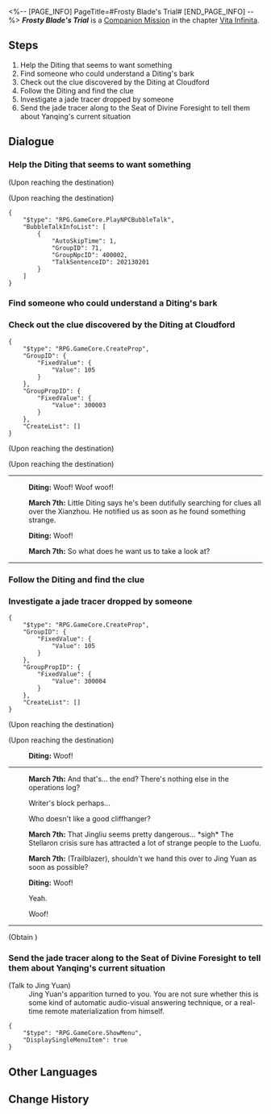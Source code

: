 <%-- [PAGE_INFO]
PageTitle=#Frosty Blade's Trial#
[END_PAGE_INFO] --%>
{{Stub|Dialogue.}}
{{Mission Infobox
|id            = 2020313
|title         = 
|image         = Mission Frosty Blade's Trial.png{{subst:void|<!--$UPLOAD:<<SpriteOutput/Chronicle/2020313.png>-<Mission Frosty Blade's Trial.png>-<Fate's Atlas Images>>-->}}
|type          = Companion
|event_name    = 
|chapter       = Vita Infinita (Companion Mission Chapter)
|requirements  = [[Trailblaze Mission]] ''[[Humming Antlers, Entwined Horns]]'' completed
|summary       = Yanqing, a Lieutenant of the Cloud Knights, pursued his target and unexpectedly encountered someone related to him.<br />As he learned an ultimate move of swordsmanship, he glimpsed at past grudges and realized the true nature of his pursuit.
|characters    = Diting; March 7th; Trailblazer; Yanqing
|startLocation = [[The Xianzhou Luofu]] - [[Central Starskiff Haven]]
|world         = The Xianzhou Luofu
|area          = Central Starskiff Haven
|prev          = 
|next          = 
|rewards       = Trailblaze EXP*350; Stellar Jade*100; Traveler's Guide*5; Refined Aether*5; "Blade Abracadabra"*1 { text = "Blade Abracadabra" }; Credit*50,000
}}
'''''Frosty Blade's Trial''''' is a [[Companion Mission]] in the chapter [[Vita Infinita (Companion Mission Chapter)|Vita Infinita]].

==Steps==
# Help the Diting that seems to want something
# Find someone who could understand a Diting's bark
# Check out the clue discovered by the Diting at Cloudford
# Follow the Diting and find the clue
# Investigate a jade tracer dropped by someone
# Send the jade tracer along to the Seat of Divine Foresight to tell them about Yanqing's current situation

<!--
==Gameplay Notes==

--><!--
==Trial Character==

-->
==Dialogue==
{{Stub Dialogue}}

===Help the Diting that seems to want something{{subst:void|<!--202031302-->}}===
{{Mission Description|type=companion|location=Central Starskiff Haven|Chaos reigned on the Xianzhou ship, even cats and dogs have become restless. You arrive at the Starskiff Haven to find a homeless little dog whimpering as if asking for help. Playing with homeless animals isn't your favorite pastime, but what if this little dog wants you to dig out a treasure buried somewhere? What if that's the case?}}
{{Dialogue Start}}
;(Upon reaching the destination)

;(Upon reaching the destination)
<pre>{
	"$type": "RPG.GameCore.PlayNPCBubbleTalk",
	"BubbleTalkInfoList": [
		{
			"AutoSkipTime": 1,
			"GroupID": 71,
			"GroupNpcID": 400002,
			"TalkSentenceID": 202130201
		}
	]
}</pre>
{{Dialogue End}}

===Find someone who could understand a Diting's bark{{subst:void|<!--202031303-->}}===
{{Mission Description|type=companion|location=Central Starskiff Haven|update|Unfortunately, you don't understand a single thing said by the Diting, and vice versa. Can't you find anyone on the huge Xianzhou ship who could understand dog barks? Hey, speaking of understanding dog barks, you might just know someone...}}
{{Dialogue Start}}

{{Dialogue End}}

===Check out the clue discovered by the Diting at Cloudford{{subst:void|<!--202031304-->}}===
{{Mission Description|type=companion|location=Cloudford|update|With March 7th's translation, you understand that the Diting found some strange clues in the Cloudford dock. Not a buried treasure... You sigh wordlessly. If you can do it over, you wouldn't have beckoned to the puppy. Looks like you're on a trip to Cloudford now...}}
{{Dialogue Start}}
<pre>{
	"$type": "RPG.GameCore.CreateProp",
	"GroupID": {
		"FixedValue": {
			"Value": 105
		}
	},
	"GroupPropID": {
		"FixedValue": {
			"Value": 300003
		}
	},
	"CreateList": []
}</pre>
;(Upon reaching the destination)

;(Upon reaching the destination)
----
:{{A|VO side2 yq1 diting 102.ogg}} '''Diting:''' Woof! Woof woof!
:{{A|VO side2 yq1 mar7th 114.ogg}} '''March 7th:''' Little Diting says he's been dutifully searching for clues all over the Xianzhou. He notified us as soon as he found something strange.
:{{A|VO side2 yq1 diting 101.ogg}} '''Diting:''' Woof!
:{{A|VO side2 yq1 mar7th 115.ogg}} '''March 7th:''' So what does he want us to take a look at?
----
{{Dialogue End}}

===Follow the Diting and find the clue{{subst:void|<!--202031301-->}}===
{{Dialogue Start}}

{{Dialogue End}}

===Investigate a jade tracer dropped by someone{{subst:void|<!--202031305-->}}===
{{Mission Description|type=companion|location=Cloudford|update|A jade tracer was dropped here. It could be a moment of absent-mindedness, or it could have been intentionally placed there. No matter what, it would be advisable to investigate it.}}
{{Dialogue Start}}
<pre>{
	"$type": "RPG.GameCore.CreateProp",
	"GroupID": {
		"FixedValue": {
			"Value": 105
		}
	},
	"GroupPropID": {
		"FixedValue": {
			"Value": 300004
		}
	},
	"CreateList": []
}</pre>
;(Upon reaching the destination)

;(Upon reaching the destination)
:{{A|VO side2 yq1 diting 103.ogg}} '''Diting:''' Woof!
----
:{{A|VO side2 yq1 mar7th 121.ogg}} '''March 7th:''' And that's... the end? There's nothing else in the operations log?
:{{DIcon|Arrow}} Writer's block perhaps...
:{{DIcon|Arrow}} Who doesn't like a good cliffhanger?
:{{A|VO side2 yq1 mar7th 122.ogg}} '''March 7th:''' That Jingliu seems pretty dangerous... *sigh* The Stellaron crisis sure has attracted a lot of strange people to the Luofu.
:{{A|VO side2 yq1 mar7th 123 m.ogg}} {{A|VO side2 yq1 mar7th 123 f.ogg}} '''March 7th:''' (Trailblazer), shouldn't we hand this over to Jing Yuan as soon as possible?
:{{A|VO side2 yq1 diting 103.ogg}} '''Diting:''' Woof!
:{{DIcon|Arrow}} Yeah.
:{{DIcon|Arrow}} Woof!
----
;(Obtain {{Item|Jade Tracer|20|x=1}})
{{Dialogue End}}

===Send the jade tracer along to the Seat of Divine Foresight to tell them about Yanqing's current situation{{subst:void|<!--202031307-->}}===
{{Mission Description|type=companion|location=Seat of Divine Foresight|update|Seat of Divine Foresight's retainer, Yanqing, left his jade tracer here that details his experience hunting down Blade. It should be returned to the Seat of Divine Foresight immediately so they know.}}
{{Dialogue Start}}


;(Talk to Jing Yuan)
:Jing Yuan's apparition turned to you. You are not sure whether this is some kind of automatic audio-visual answering technique, or a real-time remote materialization from himself.
<pre>{
	"$type": "RPG.GameCore.ShowMenu",
	"DisplaySingleMenuItem": true
}</pre>
{{Dialogue End}}

==Other Languages==
{{Other Languages
|en   = Frosty Blade's Trial
|zhs  = 霜刃一试
|zht  = 霜刃一試
|ja   = 霜刃一試し
|ko   = 서늘한 칼날의 시련
|es   = Una investigación afilada
|fr   = Épreuve de la lame du givre
|ru   = Испытание ледяного клинка
|th   = บททดสอบแห่งคมดาบน้ำแข็ง
|vi   = Thử Thách Lưỡi Băng
|de   = Prüfung der Frostklinge
|id   = Percobaan Pedang Salju
|pt   = Teste da Lâmina Glacial
}}

==Change History==
{{Change History|1.1}}
